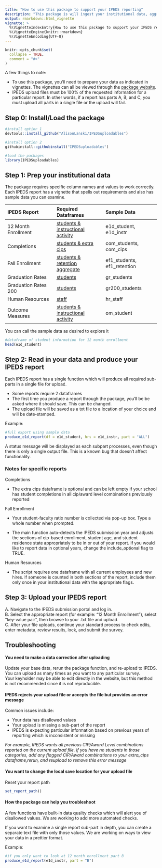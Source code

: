 ```yaml
---
title: "How to use this package to support your IPEDS reporting"
description: "This package is will ingest your institutional data, aggregate/reshape that data, and produce a text file which is compatible with the IPEDS report upload requirements."
output: rmarkdown::html_vignette
vignette: >
  %\VignetteIndexEntry{How to use this package to support your IPEDS reporting}
  %\VignetteEngine{knitr::rmarkdown}
  %\VignetteEncoding{UTF-8}
---
```


```r
knitr::opts_chunk$set(
  collapse = TRUE,
  comment = "#>"
)

```

A few things to note:

* To use this package, you'll need to prepare your data as indicated in vignettes. The vignettes can all be viewed through the [package website](https://alisonlanski.github.io/IPEDSuploadables/).  
* IPEDS upload files must be 100% of the requested information for a particular report. In other words, if a report has parts A, B, and C, you must upload all parts in a single file or the upload will fail.  

## Step 0: Install/Load the package
```r
#install option 1
devtools::install_github("AlisonLanski/IPEDSuploadables")

#install option 2
githubinstall::githubinstall("IPEDSuploadables")
```

```r
#load the packages
library(IPEDSuploadables)
```

## Step 1: Prep your institutional data

The package requires specific column names and values to work correctly. 
Each IPEDS report has a vignette that spells out requirements and also has sample data you can examine.

| IPEDS Report | Required Dataframes | Sample Data |
|:--------|:--------|:---------|
| 12 Month Enrollment  | [students & instructional activity](setup_for_12monthenrollment.html)  |  e1d_student, e1d_instr  |
| Completions  | [students & extra cips](setup_for_completions.html)  | com_students, com_cips  |
| Fall Enrollment  | [students & retention aggregate](setup_for_fallenrollment.html)  |  ef1_students, ef1_retention  |
| Graduation Rates  | [students](setup_for_gr.html)  |  gr_students  |
| Graduation Rates 200   | [students](setup_for_gr200.html)  |  gr200_students  |
| Human Resources  | [staff](setup_for_hr.html) | hr_staff  |
| Outcome Measures  |  [students & instructional activity](setup_for_om.html)  |  om_student  |


You can call the sample data as desired to explore it
```r
#dataframe of student information for 12 month enrollment
head(e1d_student)
```


## Step 2: Read in your data and produce your IPEDS report

Each IPEDS report has a single function which will produce all required sub-parts in a single file for upload.  

* Some reports require 2 dataframes  
* The first time you produce a report through the package, you'll be be asked where it should save.  This can be changed.  
* The upload file will be saved as a txt file to a location of your choice and will be date-stamped.

Example:
```r
#full export using sample data
produce_e1d_report(df = e1d_student, hrs = e1d_instr, part = "ALL")
```


A status message will be displayed as each subpart processes, even though there is only a single output file. This is a known bug that doesn't affect functionality.

### Notes for specific reports

Completions

* The extra cips dataframe is optional and can be left empty if your school has student completions in all cip/award level combinations previously reported


Fall Enrollment

* Your student-faculty ratio number is collected via pop-up box.  Type a whole number when prompted.

* The main function auto-detects the IPEDS submission year and adjusts the sections of cip-based enrollment, student age, and student residence state appropriately to be in or out of your report.  If you would like to report data in optional years, change the include_optional flag to TRUE. 

Human Resources

* The script requires one dataframe with all current employees and new hires. If someone is counted in both sections of the report, include them only once in your institutional data with the appropriate flags.

## Step 3: Upload your IPEDS report

A. Navigate to the IPEDS submission portal and log in.  
B. Select the appropriate report (for example: "12 Month Enrollment"), select "key-value pair", then browse to your .txt file and upload.  
C. After your file uploads, continue your standard process to check edits, enter metadata, review results, lock, and submit the survey.


## Troubleshooting

#### You need to make a data correction after uploading
Update your base data, rerun the package function, and re-upload to IPEDS.  You can upload as many times as you want to any particular survey.  
Your keyholder may be able to edit directly in the website, but this method is not recommended since it is not reproducible.

#### IPEDS rejects your upload file or accepts the file but provides an error message
Common issues include:

* Your data has disallowed values
* Your upload is missing a sub-part of the report
* IPEDS is expecting particular information based on previous years of reporting which is inconsistent or missing

*For example, IPEDS wants all previous CIP/Award Level combinations reported on the current upload file. If you have no students in those categories, add any flagged CIP/Award combinations to your extra_cips dataframe,rerun, and reupload to remove this error message*

#### You want to change the local save location for your upload file

Reset your report path

```r
set_report_path()
```

#### How the package can help you troubleshoot

A few functions have built-in data quality checks which will alert you of disallowed values.  We are working to add more automated checks.  

If you want to examine a single report sub-part in depth, you can create a separate text file with only those values. We are working on ways to view your data in a prettier format. 

Example:
```r
#if you only want to look at 12 month enrollment part B
produce_e1d_report(e1d_instr, part = "B")
```

